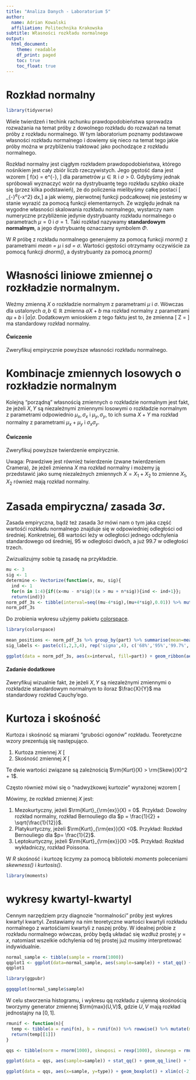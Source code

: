 ```yaml
---
title: "Analiza Danych - Laboratorium 5"
author:
  name: Adrian Kowalski
  affiliation: Politechnika Krakowska
subtitle: Własności rozkładu normalnego
output:
  html_document:
    theme: readable
    df_print: paged
    toc: true
    toc_float: true
---
```


# Rozkład normalny

```r
library(tidyverse)
```
Wiele twierdzeń i techink rachunku prawdopodobieństwa sprowadza rozważania na temat próby z dowolnego rozkładu do rozważań na temat próby z rozkładu normalnego. W tym laboratorium poznamy podstawowe własności rozkładu normalnego i dowiemy się nieco na temat tego jakie próby można w przybliżeniu traktować jako pochodzące z rozkładu normalnego. 

Rozkład normalny jest ciągłym rozkładem prawdopodobieństwa, którego nośnikiem jest cały zbiór liczb rzeczywistych. Jego gęstość dana jest wzorem
\[ f(x) = \frac{1}{\sqrt{2 \pi \sigma}} e^{-\frac{(x - \mu)^2}{2\sigma^2}}, \]
dla parametrów $\mu \in \mathbb{R}$ i $\sigma > 0$. Gdybyśmy jednak spróbowali wyznaczyć wzór na dystrybuantę tego rozkładu szybko okaże się (przez kilka podstawień), że do policzenia mielibyśmy całkę postaci
\[ \int_{-\infty}^\infty e^{-x^2} dx,\]
a jak wiemy, pierwotnej funkcji podcałkowej nie jesteśmy w stanie wyrazić za pomocą funkcji elementarnych. Ze względu jednak na wygodne własności skalowania rozkładu normalnego, wystarczy nam numeryczne przybliżenie jedynie dystrybuanty rozkładu normalnego o parametrach $\mu = 0$ i $\sigma = 1$. Taki rozkład nazywamy **standardowym normalnym**, a jego dystrybuantę oznaczamy symbolem $\Phi$.

W *R* próbę z rozkładu normalnego generujemy za pomocą funkcji *rnorm()* z parametrami *mean = $\mu$* i *sd = $\sigma$*. Wartości gęstości otrzymamy oczywiście za pomocą funkcji *dnorm()*, a dystrybuanty za pomocą *pnorm()*

# Własności liniowe zmiennej o rozkładzie normalnym.

Weźmy zmienną $X$ o rozkładzie normalnym z parametrami $\mu$ i $\sigma$. Wówczas dla ustalonych $a,b \in \mathbb{R}$ zmienna $aX + b$ ma rozkład normalny z parametrami $a\mu + b$ i $|a|\sigma$. Dodatkowym wnioskiem z tego faktu jest to, że zmienna 
\[ Z = \frac{X - \mu}{\sigma}\]
ma standardowy rozkład normalny.

#### Ćwiczenie
Zweryfikuj empirycznie powyższe własności rozkładu normalnego.

# Kombinacje zmiennych losowych o rozkładzie normalnym

Kolejną "porządną" własnością zmiennych o rozkładzie normalnym jest fakt, że jeżeli $X,Y$ są niezależnymi zmiennymi losowymi o rozkładzie normalnym z parametrami odpowiednio $\mu_x, \sigma_x$ i $\mu_y, \sigma_y$, to ich suma $X+Y$ ma rozkład normalny z parametrami $\mu_x + \mu_y$ i $\sigma_x \sigma_y$.

#### Ćwiczenie

Zweryfikuj powyższe twierdzenie empirycznie.

Uwaga: Prawdziwe jest również twierdzenie (zwane twierdzeniem Cramera), że jeżeli zmienna $X$ ma rozkład normalny i możemy ją przedstawić jako sumę niezależnych zmiennych $X = X_1 + X_2$ to zmienne $X_1, X_2$ również mają rozkład normalny.

# Zasada empiryczna/ zasada $3 \sigma$.

Zasada empiryczna, bądź też zasada $3 \sigma$ mówi nam o tym jaka część wartośći rozkładu normalnego znajduje się w odpowiedniej odległości od średniej. Konkretniej, $68%$ wartości leży w odległości jednego odchylenia standardowego od średniej, $95%$ w odległości dwóch, a już $99.7%$ w odległości trzech.

Zwizualizujmy sobie tą zasadę na przykładzie.
```r
mu <- 3
sig <- 1
determine <- Vectorize(function(x, mu, sig){
  ind <- 1
  for(n in 1:4){if((x<mu - n*sig)|(x > mu + n*sig)){ind <- ind+1}}; 
  return(ind)})
norm_pdf_3s <- tibble(interval=seq((mu-4*sig),(mu+4*sig),0.01)) %>% mutate(density=dnorm(interval, mean=mu, sd=sig)) %>% mutate(part=determine(interval,mu,sig)) %>% arrange(part) %>% mutate(part = as.character(part))
norm_pdf_3s
```
Do zrobienia wykresu użyjemy pakietu [colorspace](https://colorspace.r-forge.r-project.org/articles/ggplot2_color_scales.html#using-the-scales-in-ggplot2).
```r
library(colorspace)
```
```r
mean_positions <- norm_pdf_3s %>% group_by(part) %>% summarise(mean=mean(density)) %>% select(2)
sig_labels <- paste(c(1,2,3,4), rep('sigma',4), c('68%','95%','99.7%','>99.7%'))
```
```r
ggplot(data = norm_pdf_3s, aes(x=interval, fill=part)) + geom_ribbon(aes(ymin=0, ymax=density), alpha=0.85) + scale_fill_discrete_sequential(palette='Dark-Mint') + geom_vline(xintercept=mu, linetype='dashed', color='lightgreen') + annotate(geom='text', x=c(1.05*mu,1.05*mu+sig,1.05*mu+2*sig,1.05*mu+3*sig), y=mean_positions[[1]], label=sig_labels, size = 2.5, vjust=-1, hjust=-0.1) + labs(fill='sigma')
```

#### Zadanie dodatkowe

Zweryfikuj wizualnie fakt, że jeżeli $X,Y$ są niezależnymi zmiennymi o rozkładzie standardowym normalnym to iloraz $\frac{X}{Y}$ ma standardowy rozkład Cauchy'ego.

# Kurtoza i skośność

Kurtoza i skośność są miarami "grubości ogonów" rozkładu. Teoretyczne wzory prezentują się następująco.

1. Kurtoza zmiennej $X$
\[ \rm{Kurt}(X) = \frac{\mathbb{E}(X - \mathbb{E}X)^4}{(\mathbb{D}^2X)^2}\]
2. Skośność zmiennej $X$
\[ \rm{Skew}(X) = \frac{\mathbb{E}(X - \mathbb{E}X)^3}{(\sqrt{\mathbb{D}^2X})^3} \]

Te dwie wartości związane są zależnością $\rm{Kurt}(X) > \rm{Skew}(X)^2 + 1$.

Często również mówi się o "nadwyżkowej kurtozie" wyrażonej wzorem 
\[ \rm{Kurt}_{\rm{ex}}(X) = \rm{Kurt}(X) - 3. \]
Wywodzi się to z faktu, że "wzorem" kurtozy jest właśnie rozkład normalny o kurtozie 3. 

Mówimy, że rozkład zmiennej $X$ jest:

1. Mezokurtyczny, jeżeli $\rm{Kurt}_{\rm{ex}}(X) = 0$. Przykład: Dowolny rozkład normalny, rozkład Bernouliego dla $p = \frac{1}{2} + \sqrt{\frac{1}{12}}$.
2. Platykurtyczny, jeżeli $\rm{Kurt}_{\rm{ex}}(X) <0$. Przykład: Rozkład Bernouliego dla $p= \frac{1}{2}$.
3. Leptokurtyczny, jeżeli $\rm{Kurt}_{\rm{ex}}(X) >0$. Przykład: Rozkład wykładniczy, rozkład Poissona.

W *R* skośność i kurtozę liczymy za pomocą biblioteki *moments* poleceniami *skewness()* i *kurtosis()*.
```r
library(moments)
```

# wykresy kwartyl-kwartyl

Cennym narzędziem przy diagnozie "normalności" próby jest wykres kwartyl kwartyl. Zestawiamy na nim teoretyczne wartości kwartyli rozkładu normalnego z wartośćiami kwartyli z naszej próby. W idealnej próbie z rozkładu normalnego wówczas, próby będą układać się wzdłuż prostej $y=x$, natomiast wszelkie odchylenia od tej prostej już musimy interpretować indywidualnie.

```r
normal_sample <- tibble(sample = rnorm(1000))
qqplot1 <- ggplot(data=normal_sample, aes(sample=sample)) + stat_qq() + geom_qq_line() + xlab('Kwantyle teoretyczne') + ylab('Kwantyle empiryczne')
qqplot1
```
```r
library(ggpubr)
```
```r
ggqqplot(normal_sample$sample)
```
W celu stworzenia histogramu, i wykresu qq rozkładu z ujemną skośnością tworzymy generator zmiennej $\rm{max}(U,V)$, gdzie $U,V$ mają rozkład jednostajny na $[0,1]$.
```r
rmunif <- function(n){
  temp <- tibble(a = runif(n), b = runif(n)) %>% rowwise() %>% mutate(max=max(a,b)) %>% select(3) %>% ungroup()
  return(temp[[1]])
}

```

```r
qqs <- tibble(norm = rnorm(1000), skewposi = rexp(1000), skewnega = rmunif(1000), posiexkurt = rchisq(1000, 4), negaexkurt = runif(1000)) %>% pivot_longer(1:5, names_to = 'type', values_to = 'sample')
```
```r
ggplot(data = qqs, aes(sample=sample)) + stat_qq() + geom_qq_line() + facet_wrap(~type, scales = 'free')
```

```r
ggplot(data = qqs, aes(x=sample, y=type)) + geom_boxplot() + xlim(c(-2,11))
```